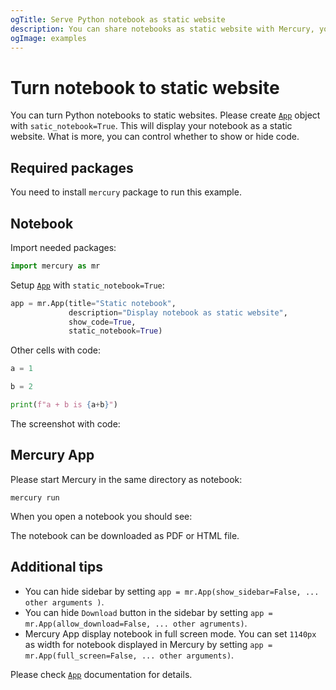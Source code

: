 ```yaml
---
ogTitle: Serve Python notebook as static website
description: You can share notebooks as static website with Mercury, you can easily add authentication to your notebooks, so only authorized users will see your notebooks
ogImage: examples
---
```




# Turn notebook to static website

You can turn Python notebooks to static websites. Please create [`App`](/docs/input-wdgets/app/) object with `satic_notebook=True`. 
This will display your notebook as a static website. What is more, you can control whether to show or hide code.

## Required packages

You need to install `mercury` package to run this example.

## Notebook

Import needed packages:

```python
import mercury as mr
```

Setup [`App`](/docs/input-widgets/app/) with `static_notebook=True`:

```python
app = mr.App(title="Static notebook",
             description="Display notebook as static website",
             show_code=True,
             static_notebook=True)
```

Other cells with code:

```python
a = 1

b = 2

print(f"a + b is {a+b}")
```

The screenshot with code:

<Screenshot src={notebookPng} alt="Python notebook with static option" />

## Mercury App

Please start Mercury in the same directory as notebook:

```
mercury run
```

When you open a notebook you should see:

<Screenshot src={appPng} alt="Mercury App with static notebook" />

The notebook can be downloaded as PDF or HTML file.

## Additional tips 

- You can hide sidebar by setting `app = mr.App(show_sidebar=False, ... other arguments )`.
- You can hide `Download` button in the sidebar by setting `app = mr.App(allow_download=False, ... other agruments)`.
- Mercury App display notebook in full screen mode. You can set `1140px` as width for notebook displayed in Mercury by setting `app = mr.App(full_screen=False, ... other arguments)`.

Please check [`App`](/docs/input-widgets/app/) documentation for details.

